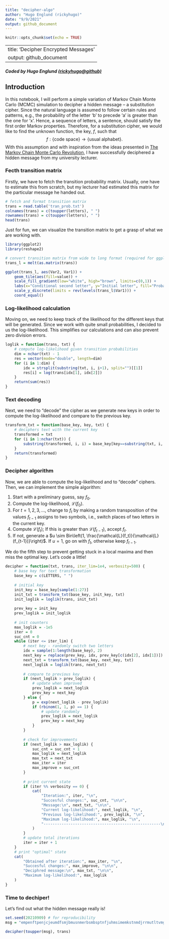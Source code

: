 ```yaml
---
title: "decipher-algo"
author: "Hugo Englund (rickyhugo)"
date: "9/9/2021"
output: github_document
---
```


```r
knitr::opts_chunk$set(echo = TRUE)
```

---
title: 'Decipher Encrypted Messages'
output: github_document
---
#### *Coded by Hugo Englund [(rickyhugo@github)](https://github.com/rickyhugo)*

## Introduction
In this notebook, I will perform a simple variation of Markov Chain Monte Carlo (MCMC) simulation to decipher a hidden message -- a substitution cipher. Since the natural language is assumed to follow certain rules and patterns, e.g., the probability of the letter 'b' to precede 'a' is greater than the one for 'x'. Hence, a sequence of letters, a sentence, should satisfy the first order Markov properties. Therefore, for a substitution cipher, we would like to find the unknown function, the key, $f$, such that $$f: \{\text{code space}\} \longrightarrow \{\text{usual alphabet}\}.$$ With this assumption and with inspiration from the ideas presented in [The Markov Chain Monte Carlo Revolution](https://statweb.stanford.edu/~cgates/PERSI/papers/MCMCRev.pdf), I have successfully deciphered a hidden message from my university lecturer. 


### Fecth transition matrix
Firstly, we have to fetch the transition probability matrix. Usually, one have to estimate this from scratch, but my lecturer had estimated this matrix for the particular message he handed out.
```r
# fetch and format transition matrix
trans = read.table('tran_prob.txt')
colnames(trans) = c(toupper(letters), " ")
rownames(trans) = c(toupper(letters), " ")
head(trans)
```

Just for fun, we can visualize the transition matrix to get a grasp of what we are working with.
```r
library(ggplot2)
library(reshape2)

# convert transition matrix from wide to long format (required for ggplot2)
trans_l = melt(as.matrix(trans))

ggplot(trans_l, aes(Var2, Var1)) + 
    geom_tile(aes(fill=value)) +
    scale_fill_gradient(low="white", high="brown", limits=c(0,1)) +
    labs(x="Conditional second letter", y="Initial letter", fill="Probability") +
    scale_y_discrete(limits = rev(levels(trans_l$Var1))) +
    coord_equal()
```

### Log-likelihood calculation
Moving on, we need to keep track of the likelihood for the different keys that will be generated. Since we work with quite small probabilities, I decided to us the log-likelihood. This simplifies our calculations and can also prevent zero division errors.
```r
loglik = function(trans, txt) {
    # compute log-likelihood given transition probabilities
    dim = nchar(txt) - 1
    res = vector(mode="double", length=dim)
    for (i in 1:dim) {
        idx = strsplit(substring(txt, i, i+1), split="")[[1]]
        res[i] = log(trans[idx[1], idx[2]])
    }
    return(sum(res))
}
```

### Text decoding
Next, we need to "decode" the cipher as we generate new keys in order to compute the log-likelihood and compare to the previous key.
```r
transform_txt = function(base_key, key, txt) {
    # deciphers text with the current key
    transformed = txt
    for (i in 1:nchar(txt)) {
        substring(transformed, i, i) = base_key[key==substring(txt, i, i)]
    }
    return(transformed)
}
```

### Decipher algorithm
Now, we are able to compute the log-likelihood and to "decode" ciphers. Then, we can implement the simple algorithm:

1. Start with a preliminary guess, say $f_0$.
2. Compute the log-likelihood, $\mathcal{L}(f_0)$.
3. For $t = 1,2,3,\ldots$, change to $f_t$ by making a random transposition of the values $f_{t-1}$ assigns to two symbols, i.e., switch places of two letters in the current key.
4. Compute $\mathcal{L}(f_t)$; If this is greater than $\mathcal{L}(f_{t-1})$, accept $f_t$.
5. If not, generate a $u \sim Bin\left(1, \frac{\mathcal{L}(f_t)}{\mathcal{L}(f_{t-1})}\right)$. If $u = 1$, go on with $f_t$, otherwise keep $f_{t-1}$.

We do the fifth step to prevent getting stuck in a local maxima and then miss the optimal key. 
Let's code a little!

        
```r
decipher = function(txt, trans, iter_lim=1e4, verbosity=500) {
    # base key for text transformation
    base_key = c(LETTERS, " ")
    
    # initial key
    init_key = base_key[sample(1:27)]
    init_txt = transform_txt(base_key, init_key, txt)
    init_loglik = loglik(trans, init_txt)
    
    prev_key = init_key
    prev_loglik = init_loglik
    
    # init counters
    max_loglik = -1e5
    iter = 0
    suc_cnt = 0
    while (iter <= iter_lim) {
        # next key - randomly switch two letters
        idx = sample(1:length(base_key), 2)
        next_key = replace(prev_key, idx, prev_key[c(idx[2], idx[1])])
        next_txt = transform_txt(base_key, next_key, txt)
        next_loglik = loglik(trans, next_txt)
        
        # compare to previous key
        if (next_loglik > prev_loglik) {
            # update when improved
            prev_loglik = next_loglik
            prev_key = next_key
        } else {
            p = exp(next_loglik - prev_loglik)
            if (rbinom(1, 1, p) == 1) {
                # update randomly
                prev_loglik = next_loglik
                prev_key = next_key
            }
        }
        
        # check for improvements
        if (next_loglik > max_loglik) {
            suc_cnt = suc_cnt + 1
            max_loglik = next_loglik
            max_txt = next_txt
            max_iter = iter
            max_improve = suc_cnt
        }
        
        # print current state
        if (iter %% verbosity == 0) {
            cat(
                "Iteration:", iter, "\n",
                "Succesful changes:", suc_cnt, "\n\n",
                "Message:\n", next_txt, "\n\n",
                "Current log-likelihood:", next_loglik, "\n",
                "Previous log-likelihood:", prev_loglik, "\n",
                "Maximum log-likelihood:", max_loglik, "\n",
                "----------------------------------------------------\n\n"
            )
        }
        # update total iterations
        iter = iter + 1
    }
    # print "optimal" state
    cat(
        "Obtained after iteration:", max_iter, "\n",
        "Succesful changes:", max_improve, "\n\n",
        "Deciphred message:\n", max_txt, "\n\n", 
        "Maximum log-likelihood:", max_loglik
    )
}
```

### Time to dechiper!
Let's find out what the hidden message really is!
```r
set.seed(20210909) # for reproducibility 
msg = "empenftpenjcjeumdfsmjbmusnmerbsmbsptnfjuhmsimemkstnmdjrrmutltvmgtmemcspkrtntmpenftpenjcjeumysmws mxusdmdfjcfmpenftpenjcjeumrtinmnfjbmieps bma sntmisvm bmkrtebtmbtuymws vmeubdtvmdjnfmws vmvmcsytbmgecxmnsmptmebmbssumebmksbbjgrtmnftmijvbnmsutmdjrrmdjumemivttmr ucf"

decipher(toupper(msg), trans)
```